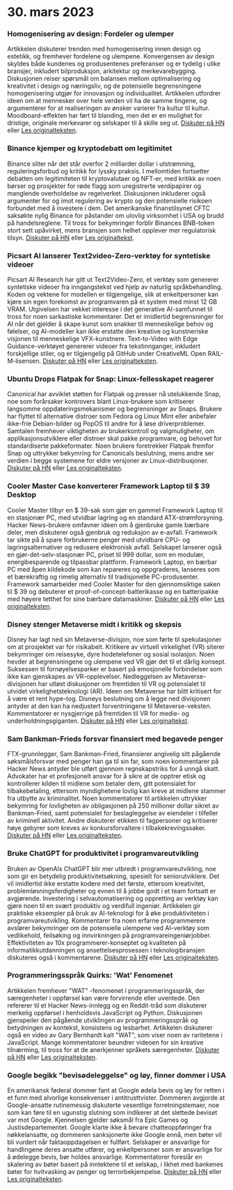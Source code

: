 

<CallToAction />

<Steps>

# 30. mars 2023

### Homogenisering av design: Fordeler og ulemper

Artikkelen diskuterer trenden med homogenisering innen design og estetikk, og fremhever fordelene og ulempene. Konvergensen av design skyldes både kundenes og produsentenes preferanser og er tydelig i ulike bransjer, inkludert bilproduksjon, arkitektur og merkevarebygging. Diskusjonen reiser spørsmål om balansen mellom optimalisering og kreativitet i design og næringsliv, og de potensielle begrensningene homogenisering utgjør for innovasjon og individualitet. Artikkelen utfordrer ideen om at mennesker over hele verden vil ha de samme tingene, og argumenterer for at realiseringen av ønsker varierer fra kultur til kultur. Moodboard-effekten har ført til blanding, men det er en mulighet for dristige, originale merkevarer og selskaper til å skille seg ut.
[Diskuter på HN](http://news.ycombinator.com/item?id=35355703) eller [Les originalteksten](https://www.alexmurrell.co.uk/articles/the-age-of-average).

### Binance kjemper og kryptodebatt om legitimitet

Binance sliter når det står overfor 2 milliarder dollar i utstrømning, reguleringsforbud og kritikk for lyssky praksis. I mellomtiden fortsetter debatten om legitimiteten til kryptovalutaer og NFT-er, med kritikk av noen børser og prosjekter for røde flagg som uregistrerte verdipapirer og manglende overholdelse av regelverket. Diskusjonen inkluderer også argumenter for og imot regulering av krypto og den potensielle risikoen forbundet med å investere i dem. Det amerikanske finanstilsynet CFTC saksøkte nylig Binance for påstander om ulovlig virksomhet i USA og brudd på handelsreglene. Til tross for bekymringer forblir Binances BNB-token stort sett upåvirket, mens bransjen som helhet opplever mer regulatorisk tilsyn.
[Diskuter på HN](http://news.ycombinator.com/item?id=35351805) eller [Les originaltekst](https://www.wsj.com/articles/binance-sees-2-billion-in-outflows-as-troubles-compound-9a136e21).

### Picsart AI lanserer Text2video-Zero-verktøy for syntetiske videoer

Picsart AI Research har gitt ut Text2Video-Zero, et verktøy som genererer syntetiske videoer fra inngangstekst ved hjelp av naturlig språkbehandling. Koden og vektene for modellen er tilgjengelige, slik at enkeltpersoner kan kjøre sin egen forekomst av programvaren på et system med minst 12 GB VRAM. Utgivelsen har vekket interesse i det generative AI-samfunnet til tross for noen sarkastiske kommentarer. Det er imidlertid begrensninger for AI når det gjelder å skape kunst som snakker til menneskelige behov og følelser, og AI-modeller kan ikke erstatte den kreative og kunstneriske visjonen til menneskelige VFX-kunstnere. Text-to-Video with Edge Guidance-verktøyet genererer videoer fra tekstinnganger, inkludert forskjellige stiler, og er tilgjengelig på GitHub under CreativeML Open RAIL-M-lisensen.
[Diskuter på HN](http://news.ycombinator.com/item?id=35352452) eller [Les originalteksten](https://github.com/Picsart-AI-Research/Text2Video-Zero).

### Ubuntu Drops Flatpak for Snap: Linux-fellesskapet reagerer

Canonical har avviklet støtten for Flatpak og presser nå utelukkende Snap, noe som forårsaker kontrovers blant Linux-brukere som kritiserer langsomme oppdateringsmekanismer og begrensninger av Snaps. Brukere har flyttet til alternative distroer som Fedora og Linux Mint eller anbefaler ikke-frie Debian-bilder og PopOS til andre for å løse driverproblemer. Samtalen fremhever viktigheten av brukerkontroll og valgmuligheter, om applikasjonsutviklere eller distroer skal pakke programvare, og behovet for standardiserte pakkeformater. Noen brukere foretrekker Flatpak fremfor Snap og uttrykker bekymring for Canonicals beslutning, mens andre ser verdien i begge systemene for eldre versjoner av Linux-distribusjoner.
[Diskuter på HN](http://news.ycombinator.com/item?id=35354729) eller [Les originalteksten](https://lwn.net/SubscriberLink/927262/6adb2350e2b0d2ce/).

### Cooler Master Case konverterer Framework Laptop til $ 39 Desktop

Cooler Master tilbyr en $ 39-sak som gjør en gammel Framework Laptop til en stasjonær PC, med utvidbar lagring og en standard ATX-strømforsyning. Hacker News-brukere omfavner ideen om å gjenbruke gamle bærbare deler, men diskuterer også gjenbruk og reduksjon av e-avfall. Framework tar sikte på å spare forbrukerne penger med utvidbare CPU- og lagringsalternativer og redusere elektronisk avfall. Selskapet lanserer også en gjør-det-selv-stasjonær PC, priset til 999 dollar, som en modulær, energibesparende og tilpassbar plattform. Framework Laptop, en bærbar PC med åpen kildekode som kan repareres og oppgraderes, lanseres som et bærekraftig og rimelig alternativ til tradisjonelle PC-produsenter. Framework samarbeider med Cooler Master for den gjennomsiktige saken til $ 39 og debuterer et proof-of-concept-batterikasse og en batteripakke med høyere tetthet for sine bærbare datamaskiner.
[Diskuter på HN](http://news.ycombinator.com/item?id=35350288) eller [Les originalteksten](https://www.theverge.com/2023/3/23/23652939/framework-cooler-master-sff-pc-case).

### Disney stenger Metaverse midt i kritikk og skepsis

Disney har lagt ned sin Metaverse-divisjon, noe som førte til spekulasjoner om at prosjektet var for risikabelt. Kritikere av virtuell virkelighet (VR) siterer bekymringer om reisesyke, dyre hodetelefoner og sosial isolasjon. Noen hevder at begrensningene og ulempene ved VR gjør det til et dårlig konsept. Suksessen til fornøyelsesparker er basert på emosjonelle forbindelser som ikke kan gjenskapes av VR-opplevelser. Nedleggelsen av Metaverse-divisjonen har utløst diskusjoner om fremtiden til VR og potensialet til utvidet virkelighetsteknologi (AR). Ideen om Metaverse har blitt kritisert for å være et rent hype-tog. Disneys beslutning om å legge ned divisjonen antyder at den kan ha nedjustert forventningene til Metaverse-veksten. Kommentatorer er nysgjerrige på fremtiden til VR for medie- og underholdningsgiganten.
[Diskuter på HN](http://news.ycombinator.com/item?id=35350952) eller [Les originaltekst](https://www.wsj.com/articles/disney-eliminates-its-metaverse-division-as-part-of-companys-layoffs-plan-94b03650).

### Sam Bankman-Frieds forsvar finansiert med begavede penger

FTX-grunnlegger, Sam Bankman-Fried, finansierer angivelig sitt pågående søksmålsforsvar med penger han ga til sin far, som noen kommentarer på Hacker News antyder ble utført gjennom regnskapstriks for å unngå skatt. Advokater har et profesjonelt ansvar for å sikre at de opptrer etisk og kontrollerer kilden til midlene som betaler dem, gitt potensialet for tilbakebetaling, ettersom myndighetene lovlig kan kreve at midlene stammer fra utbytte av kriminalitet. Noen kommentatorer til artikkelen uttrykker bekymring for lovligheten av obligasjonen på 250 millioner dollar sikret av Bankman-Fried, samt potensialet for beslagleggelse av eiendeler i tilfeller av kriminell aktivitet. Andre diskuterer etikken til fagpersoner og kritiserer høye gebyrer som kreves av konkursforvaltere i tilbakekrevingssaker.
[Diskuter på HN](http://news.ycombinator.com/item?id=35358698) eller [Les originalteksten](https://www.forbes.com/sites/sarahemerson/2023/03/29/sam-bankman-fried-legal-fees-funded-by-alameda-money-gifted-to-father-joe-bankman/).

### Bruke ChatGPT for produktivitet i programvareutvikling

Bruken av OpenAIs ChatGPT blir mer utbredt i programvareutvikling, noe som gir en betydelig produktivitetsøkning, spesielt for seniorutviklere. Det vil imidlertid ikke erstatte kodere med det første, ettersom kreativitet, problemløsningsferdigheter og evnen til å jobbe godt i et team fortsatt er avgjørende. Investering i selvautomatisering og oppretting av verktøy kan gjøre noen til en svært produktiv og verdifull ingeniør. Artikkelen gir praktiske eksempler på bruk av AI-teknologi for å øke produktiviteten i programvareutvikling. Kommentarer fra noen erfarne programmerere avslører bekymringer om de potensielle ulempene ved AI-verktøy som vedlikehold, feilsøking og innvirkningen på programvareingeniørjobber. Effektiviteten av 10x programmerer-konseptet og kvaliteten på informatikkutdanningen og ansettelsesprosessen i teknologibransjen diskuteres også i kommentarene.
[Diskuter på HN](http://news.ycombinator.com/item?id=35356054) eller [Les originalteksten](https://kadekillary.work/posts/1000x-eng/).

### Programmeringsspråk Quirks: 'Wat' Fenomenet

Artikkelen fremhever "WAT" -fenomenet i programmeringsspråk, der særegenheter i oppførsel kan være forvirrende eller uventede. Den refererer til et Hacker News-innlegg og en Reddit-tråd som diskuterer merkelig oppførsel i henholdsvis JavaScript og Python. Diskusjonen gjenspeiler den pågående utviklingen av programmeringsspråk og betydningen av kontekst, konsistens og lesbarhet. Artikkelen diskuterer også en video av Gary Bernhardt kalt "WAT", som viser noen av raritetene i JavaScript. Mange kommentatorer beundrer videoen for sin kreative tilnærming, til tross for at de anerkjenner språkets særegenheter.
[Diskuter på HN](http://news.ycombinator.com/item?id=35363044) eller [Les originalteksten](https://www.destroyallsoftware.com/talks/wat).

### Google begikk "bevisødeleggelse" og løy, finner dommer i USA

En amerikansk føderal dommer fant at Google ødela bevis og løy for retten i et funn med alvorlige konsekvenser i antitrusttvister. Dommeren avgjorde at Google-ansatte rutinemessig diskuterte vesentlige forretningstemaer, noe som kan føre til en ugunstig slutning som indikerer at det slettede beviset var mot Google. Kjennelsen gjelder søksmål fra Epic Games og Justisdepartementet. Google klarte ikke å bevare chatteoppføringer fra nøkkelansatte, og dommeren sanksjonerte ikke Google ennå, men bøter vil bli vurdert når faktaoppdagelsen er fullført. Selskaper er ansvarlige for handlingene deres ansatte utfører, og enkeltpersoner som er ansvarlige for å ødelegge bevis, bør holdes ansvarlige. Kommentatorer foreslår en skalering av bøter basert på inntektene til et selskap, i likhet med bankenes bøter for hvitvasking av penger og terrorbekjempelse.
[Diskuter på HN](http://news.ycombinator.com/item?id=35363095) eller [Les originalteksten](https://storage.courtlistener.com/recap/gov.uscourts.cand.373179/gov.uscourts.cand.373179.469.0.pdf).

</Steps>
